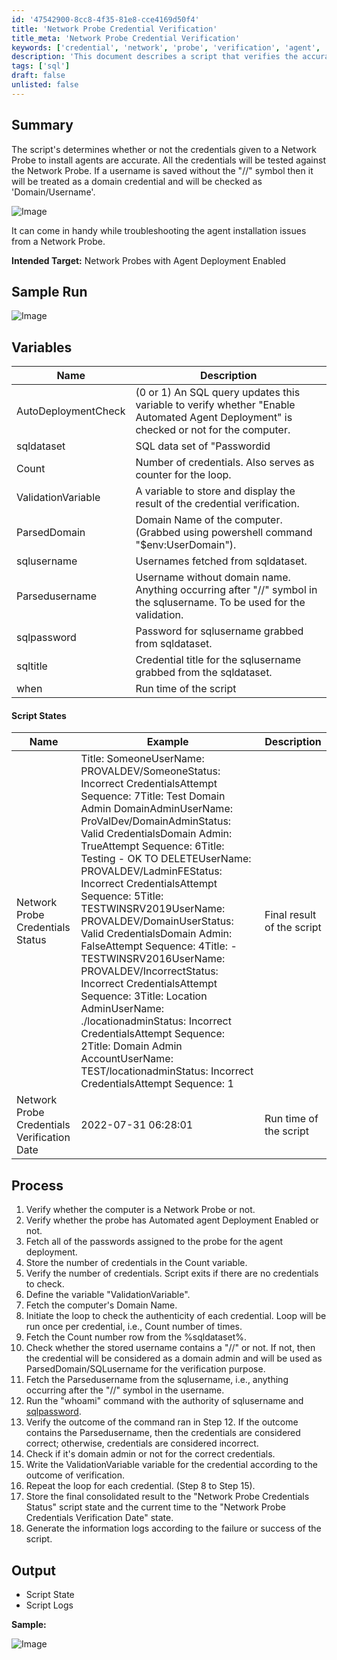 ```yaml
---
id: '47542900-8cc8-4f35-81e8-cce4169d50f4'
title: 'Network Probe Credential Verification'
title_meta: 'Network Probe Credential Verification'
keywords: ['credential', 'network', 'probe', 'verification', 'agent', 'deployment', 'authentication']
description: 'This document describes a script that verifies the accuracy of credentials provided to a Network Probe for agent installation. It tests each credential and logs the results, making it useful for troubleshooting agent installation issues.'
tags: ['sql']
draft: false
unlisted: false
---
```

## Summary

The script's determines whether or not the credentials given to a Network Probe to install agents are accurate. All the credentials will be tested against the Network Probe. If a username is saved without the "//" symbol then it will be treated as a domain credential and will be checked as 'Domain/Username'.

![Image](../../../static/img/Network-Probe---Deployment-Passwords---Verify/image_1.png)

It can come in handy while troubleshooting the agent installation issues from a Network Probe.

**Intended Target:** Network Probes with Agent Deployment Enabled

## Sample Run

![Image](../../../static/img/Network-Probe---Deployment-Passwords---Verify/image_2.png)

## Variables

| Name                  | Description                                                                                                                                       |
|-----------------------|---------------------------------------------------------------------------------------------------------------------------------------------------|
| AutoDeploymentCheck    | (0 or 1) An SQL query updates this variable to verify whether "Enable Automated Agent Deployment" is checked or not for the computer.           |
| sqldataset            | SQL data set of "Passwordid | Title | Username | Password" of all the credentials selected for the agent deployment.                          |
| Count                 | Number of credentials. Also serves as counter for the loop.                                                                                     |
| ValidationVariable     | A variable to store and display the result of the credential verification.                                                                       |
| ParsedDomain          | Domain Name of the computer. (Grabbed using powershell command "$env:UserDomain").                                                             |
| sqlusername           | Usernames fetched from sqldataset.                                                                                                             |
| Parsedusername        | Username without domain name. Anything occurring after "//" symbol in the sqlusername. To be used for the validation.                          |
| sqlpassword           | Password for sqlusername grabbed from sqldataset.                                                                                               |
| sqltitle              | Credential title for the sqlusername grabbed from the sqldataset.                                                                              |
| when                  | Run time of the script                                                                                                                           |

#### Script States

| Name                                   | Example                                                                                                                                                                                                                       | Description                       |
|----------------------------------------|-------------------------------------------------------------------------------------------------------------------------------------------------------------------------------------------------------------------------------|-----------------------------------|
| Network Probe Credentials Status       | Title: SomeoneUserName: PROVALDEV/SomeoneStatus: Incorrect CredentialsAttempt Sequence: 7Title: Test Domain Admin DomainAdminUserName: ProValDev/DomainAdminStatus: Valid CredentialsDomain Admin: TrueAttempt Sequence: 6Title: Testing - OK TO DELETEUserName: PROVALDEV/LadminFEStatus: Incorrect CredentialsAttempt Sequence: 5Title: TESTWINSRV2019UserName: PROVALDEV/DomainUserStatus: Valid CredentialsDomain Admin: FalseAttempt Sequence: 4Title: -TESTWINSRV2016UserName: PROVALDEV/IncorrectStatus: Incorrect CredentialsAttempt Sequence: 3Title: Location AdminUserName: ./locationadminStatus: Incorrect CredentialsAttempt Sequence: 2Title: Domain Admin AccountUserName: TEST/locationadminStatus: Incorrect CredentialsAttempt Sequence: 1 | Final result of the script        |
| Network Probe Credentials Verification Date | 2022-07-31 06:28:01                                                                                                                                                                                                        | Run time of the script            |

## Process

1. Verify whether the computer is a Network Probe or not.
2. Verify whether the probe has Automated agent Deployment Enabled or not.
3. Fetch all of the passwords assigned to the probe for the agent deployment.
4. Store the number of credentials in the Count variable.
5. Verify the number of credentials. Script exits if there are no credentials to check.
6. Define the variable "ValidationVariable".
7. Fetch the computer's Domain Name.
8. Initiate the loop to check the authenticity of each credential. Loop will be run once per credential, i.e., Count number of times.
9. Fetch the Count number row from the %sqldataset%.
10. Check whether the stored username contains a "//" or not. If not, then the credential will be considered as a domain admin and will be used as ParsedDomain/SQLusername for the verification purpose.
11. Fetch the Parsedusername from the sqlusername, i.e., anything occurring after the "//" symbol in the username.
12. Run the "whoami" command with the authority of sqlusername and [sqlpassword](http://sqlpassword).
13. Verify the outcome of the command ran in Step 12. If the outcome contains the Parsedusername, then the credentials are considered correct; otherwise, credentials are considered incorrect.
14. Check if it's domain admin or not for the correct credentials.
15. Write the ValidationVariable variable for the credential according to the outcome of verification.
16. Repeat the loop for each credential. (Step 8 to Step 15).
17. Store the final consolidated result to the "Network Probe Credentials Status" script state and the current time to the "Network Probe Credentials Verification Date" state.
18. Generate the information logs according to the failure or success of the script.

## Output

- Script State
- Script Logs

**Sample:**

![Image](../../../static/img/Network-Probe---Deployment-Passwords---Verify/image_3.png)












